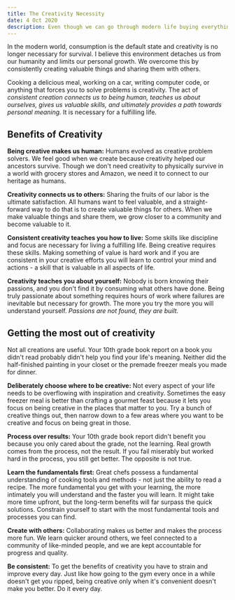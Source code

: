 ```yaml
---
title: The Creativity Necessity
date: 4 Oct 2020
description: Even though we can go through modern life buying everything we need to survive, building things is still a core part of what makes us human. Life is better when we create.
---
```


In the modern world, consumption is the default state and creativity is no longer necessary for survival.
I believe this environment detaches us from our humanity and limits our personal growth.
We overcome this by consistently creating valuable things and sharing them with others.

Cooking a delicious meal, working on a car, writing computer code, or anything that forces you to solve problems is creativity.
The act of *consistent creation connects us to being human, teaches us about ourselves, gives us valuable skills, and ultimately provides a path towards personal meaning.*
It is necessary for a fulfilling life.

## Benefits of Creativity

**Being creative makes us human:**
Humans evolved as creative problem solvers.
We feel good when we create because creativity helped our ancestors survive.
Though we don't need creativity to physically survive in a world with grocery stores and Amazon, we need it to connect to our heritage as humans.

**Creativity connects us to others:**
Sharing the fruits of our labor is the ultimate satisfaction.
All humans want to feel valuable, and a straight-forward way to do that is to create valuable things for others.
When we make valuable things and share them, we grow closer to a community and become valuable to it.

**Consistent creativity teaches you how to live:**
Some skills like discipline and focus are necessary for living a fulfilling life.
Being creative requires these skills.
Making something of value is hard work and if you are consistent in your creative efforts you will learn to control your mind and actions - a skill that is valuable in all aspects of life.

**Creativity teaches you about yourself:**
Nobody is born knowing their passions, and you don't find it by consuming what others have done.
Being truly passionate about something requires hours of work where failures are inevitable but necessary for growth.
The more you try the more you will understand yourself.
*Passions are not found, they are built.*

## Getting the most out of creativity

Not all creations are useful.
Your 10th grade book report on a book you didn't read probably didn't help you find your life's meaning.
Neither did the half-finished painting in your closet or the premade freezer meals you made for dinner.

**Deliberately choose where to be creative:**
Not every aspect of your life needs to be overflowing with inspiration and creativity.
Sometimes the easy freezer meal is better than crafting a gourmet feast because it lets you focus on being creative in the places that matter to you.
Try a bunch of creative things out, then narrow down to a few areas where you want to be creative and focus on being great in those.

**Process over results:**
Your 10th grade book report didn't benefit you because you only cared about the grade, not the learning.
Real growth comes from the process, not the result.
If you fail miserably but worked hard in the process, you still get better.
The opposite is not true.

**Learn the fundamentals first:**
Great chefs possess a fundamental understanding of cooking tools and methods - not just the ability to read a recipe.
The more fundamental you get with your learning, the more intimately you will understand and the faster you will learn.
It might take more time upfront, but the long-term benefits will far surpass the quick solutions.
Constrain yourself to start with the most fundamental tools and processes you can find.

**Create with others:**
Collaborating makes us better and makes the process more fun.
We learn quicker around others, we feel connected to a community of like-minded people, and we are kept accountable for progress and quality.

**Be consistent:**
To get the benefits of creativity you have to strain and improve every day.
Just like how going to the gym every once in a while doesn't get you ripped, being creative only when it's convenient doesn't make you better.
Do it every day.
